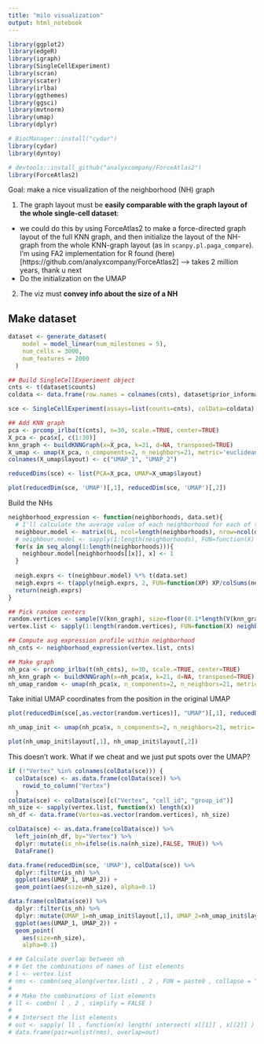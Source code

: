 ```yaml
---
title: "milo visualization"
output: html_notebook
---
```


```r
library(ggplot2)
library(edgeR)
library(igraph)
library(SingleCellExperiment)
library(scran)
library(scater)
library(irlba)
library(ggthemes)
library(ggsci)
library(mvtnorm)
library(umap)
library(dplyr)

# BiocManager::install("cydar")
library(cydar)
library(dyntoy)

# devtools::install_github("analyxcompany/ForceAtlas2")
library(ForceAtlas2)
```

Goal: make a nice visualization of the neighborhood (NH) graph

1. The graph layout must be **easily comparable with the graph layout of the whole single-cell dataset**: 
  - we could do this by using ForceAtlas2 to make a force-directed graph layout of the full KNN graph, and then initialize the layout of the NH-graph from the whole KNN-graph layout (as in `scanpy.pl.paga_compare`). I'm using FA2 implementation for R found (here)[https://github.com/analyxcompany/ForceAtlas2] --> takes 2 million years, thank u next
  - Do the initialization on the UMAP
2. The viz must **convey info about the size of a NH**

## Make dataset

```r
dataset <- generate_dataset(
    model = model_linear(num_milestones = 5),
    num_cells = 3000,
    num_features = 2000
  )

## Build SingleCellExperiment object
cnts <- t(dataset$counts)
coldata <- data.frame(row.names = colnames(cnts), dataset$prior_information$groups_id)

sce <- SingleCellExperiment(assays=list(counts=cnts), colData=coldata)

## Add KNN graph
pca <- prcomp_irlba(t(cnts), n=30, scale.=TRUE, center=TRUE)
X_pca <- pca$x[, c(1:30)]
knn_graph <- buildKNNGraph(x=X_pca, k=21, d=NA, transposed=TRUE)
X_umap <- umap(X_pca, n_components=2, n_neighbors=21, metric='euclidean',init='random', min_dist=0.1)
colnames(X_umap$layout) <- c("UMAP_1", "UMAP_2")

reducedDims(sce) <- list(PCA=X_pca, UMAP=X_umap$layout)
```

```r
plot(reducedDim(sce, 'UMAP')[,1], reducedDim(sce, 'UMAP')[,2])
```

Build the NHs

```r
neighborhood_expression <- function(neighborhoods, data.set){
  # I'll calculate the average value of each neighborhood for each of the n features in the data.set
  neighbour.model <- matrix(0L, ncol=length(neighborhoods), nrow=ncol(data.set))
  # neighbour.model <- sapply(1:length(neighborhoods), FUN=function(X) print(length(neighbour.model[, X])))
  for(x in seq_along(1:length(neighborhoods))){
    neighbour.model[neighborhoods[[x]], x] <- 1
  }
  
  neigh.exprs <- t(neighbour.model) %*% t(data.set)
  neigh.exprs <- t(apply(neigh.exprs, 2, FUN=function(XP) XP/colSums(neighbour.model)))
  return(neigh.exprs)
}

## Pick random centers 
random.vertices <- sample(V(knn_graph), size=floor(0.1*length(V(knn_graph))))
vertex.list <- sapply(1:length(random.vertices), FUN=function(X) neighbors(knn_graph, v=random.vertices[X]))

## Compute avg expression profile within neighborhood
nh_cnts <- neighborhood_expression(vertex.list, cnts)

## Make graph
nh_pca <- prcomp_irlba(t(nh_cnts), n=30, scale.=TRUE, center=TRUE)
nh_knn_graph <- buildKNNGraph(x=nh_pca$x, k=21, d=NA, transposed=TRUE)
nh_umap_random <- umap(nh_pca$x, n_components=2, n_neighbors=21, metric='euclidean',init='random', min_dist=0.1)
```

Take initial UMAP coordinates from the position in the original UMAP

```r
plot(reducedDim(sce[,as.vector(random.vertices)], "UMAP")[,1], reducedDim(sce[,as.vector(random.vertices)], "UMAP")[,2])
```

```r
nh_umap_init <- umap(nh_pca$x, n_components=2, n_neighbors=21, metric='euclidean',init=reducedDim(sce[,as.vector(random.vertices)], "UMAP"), min_dist=0.1)

plot(nh_umap_init$layout[,1], nh_umap_init$layout[,2])
```

This doesn't work. What if we cheat and we just put spots over the UMAP?
```r
if (!"Vertex" %in% colnames(colData(sce))) {
  colData(sce) <- as.data.frame(colData(sce)) %>%
    rowid_to_column("Vertex") 
  } 
colData(sce) <- colData(sce)[c("Vertex", "cell_id", "group_id")]
nh_size <- sapply(vertex.list, function(x) length(x))
nh_df <- data.frame(Vertex=as.vector(random.vertices), nh_size)

colData(sce) <- as.data.frame(colData(sce)) %>%
  left_join(nh_df, by="Vertex") %>%
  dplyr::mutate(is_nh=ifelse(is.na(nh_size),FALSE, TRUE)) %>%
  DataFrame()

data.frame(reducedDim(sce, 'UMAP'), colData(sce)) %>%
  dplyr::filter(is_nh) %>%
  ggplot(aes(UMAP_1, UMAP_2)) +
  geom_point(aes(size=nh_size), alpha=0.1)
```

```r
data.frame(colData(sce)) %>%
  dplyr::filter(is_nh) %>%
  dplyr::mutate(UMAP_1=nh_umap_init$layout[,1], UMAP_2=nh_umap_init$layout[,2]) %>%
  ggplot(aes(UMAP_1, UMAP_2)) +
  geom_point(
    aes(size=nh_size),
    alpha=0.1)
```


```r
# ## Calculate overlap between nh
# # Get the combinations of names of list elements
# l <- vertex.list
# nms <- combn(seq_along(vertex.list) , 2 , FUN = paste0 , collapse = "_" , simplify = FALSE )
# 
# # Make the combinations of list elements
# ll <- combn( l , 2 , simplify = FALSE )
# 
# # Intersect the list elements
# out <- sapply( ll , function(x) length( intersect( x[[1]] , x[[2]] ) ) )
# data.frame(pair=unlist(nms), overlap=out)

```


